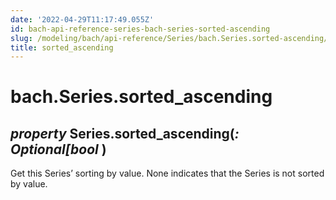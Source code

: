 ```yaml
---
date: '2022-04-29T11:17:49.055Z'
id: bach-api-reference-series-bach-series-sorted-ascending
slug: /modeling/bach/api-reference/Series/bach.Series.sorted-ascending/
title: sorted_ascending
---
```


# bach.Series.sorted_ascending

<div>
<h2 class="signature-class"><span class="type-annotation"><em>property</em></span> <span class="additional-name">Series.</span><span class="name">sorted_ascending(</span><span class="type-annotation"><em>: Optional[bool</em></span> )</h2>


<div class="content">

Get this Series’ sorting by value. None indicates that the Series is not sorted by value.


</div>

</div>
